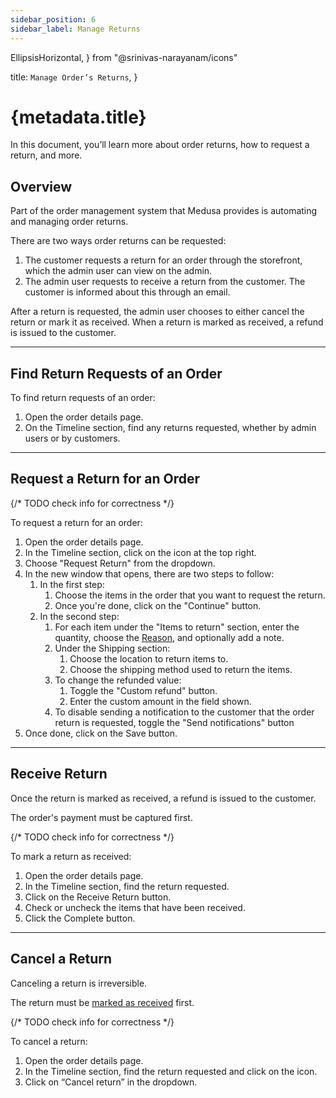 ```yaml
---
sidebar_position: 6
sidebar_label: Manage Returns
---
```


  EllipsisHorizontal, 
} from "@srinivas-narayanam/icons"

  title: `Manage Order’s Returns`,
}

# {metadata.title}

In this document, you’ll learn more about order returns, how to request a return, and more.

## Overview

Part of the order management system that Medusa provides is automating and managing order returns.

There are two ways order returns can be requested:

1. The customer requests a return for an order through the storefront, which the admin user can view on the admin.
2. The admin user requests to receive a return from the customer. The customer is informed about this through an email.

After a return is requested, the admin user chooses to either cancel the return or mark it as received. When a return is marked as received, a refund is issued to the customer.

---

## Find Return Requests of an Order

To find return requests of an order:

1. Open the order details page.
2. On the Timeline section, find any returns requested, whether by admin users or by customers.

---

## Request a Return for an Order

{/* TODO check info for correctness */}

To request a return for an order:

1. Open the order details page.
2. In the Timeline section, click on the <InlineIcon Icon={EllipsisHorizontal} alt="three-dots" /> icon at the top right.
3. Choose "Request Return" from the dropdown.
4. In the new window that opens, there are two steps to follow:
    1. In the first step:
        1. Choose the items in the order that you want to request the return.
        2. Once you're done, click on the "Continue" button.
    2. In the second step:
        1. For each item under the "Items to return" section, enter the quantity, choose the [Reason](../../settings/return-reasons/page.mdx), and optionally add a note.
        2. Under the Shipping section:
            1. Choose the location to return items to.
            2. Choose the shipping method used to return the items.
        3. To change the refunded value:
            1. Toggle the "Custom refund" button.
            2. Enter the custom amount in the field shown.
        4. To disable sending a notification to the customer that the order return is requested, toggle the "Send notifications" button
5. Once done, click on the Save button.

---

## Receive Return

<Note type="warning">

Once the return is marked as received, a refund is issued to the customer.

</Note>

<Note type="check">

The order's payment must be captured first.

</Note>

{/* TODO check info for correctness */}

To mark a return as received:

1. Open the order details page.
2. In the Timeline section, find the return requested.
3. Click on the Receive Return button.
4. Check or uncheck the items that have been received.
5. Click the Complete button.

---

## Cancel a Return

<Note type="warning">

Canceling a return is irreversible.

</Note>

<Note type="check">

The return must be [marked as received](#receive-return) first.

</Note>

{/* TODO check info for correctness */}

To cancel a return:

1. Open the order details page.
2. In the Timeline section, find the return requested and click on the <InlineIcon Icon={EllipsisHorizontal} alt="three-dots" /> icon.
3. Click on “Cancel return” in the dropdown.
